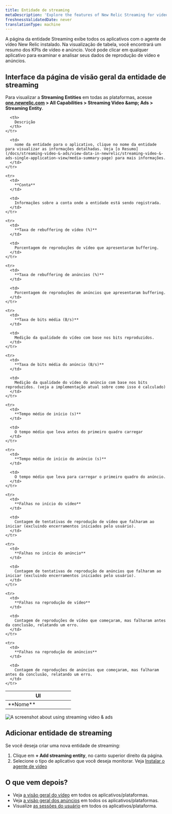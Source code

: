 ```yaml
---
title: Entidade de streaming
metaDescription: 'Explore the features of New Relic Streaming for video and ads, providing detailed insights into active entities.'
freshnessValidatedDate: never
translationType: machine
---
```


A página da entidade Streaming exibe todos os aplicativos com o agente de vídeo New Relic instalado. Na visualização de tabela, você encontrará um resumo dos KPIs de vídeo e anúncio. Você pode clicar em qualquer aplicativo para examinar e analisar seus dados de reprodução de vídeo e anúncios.

## Interface da página de visão geral da entidade de streaming

Para visualizar a **Streaming Entities** em todas as plataformas, acesse <DNT>**[one.newrelic.com](https://one.newrelic.com) &gt; All Capabilities &gt; Streaming Video &amp;amp; Ads &gt; Streaming Entity**</DNT>.

<table>
  <thead>
    <tr>
      <th width="50%">
        UI
      </th>

      <th>
        Descrição
      </th>
    </tr>
  </thead>

  <tbody>
    <tr>
      <td>
        **Nome**
      </td>

      <td>
        nome da entidade para o aplicativo, clique no nome da entidade para visualizar as informações detalhadas. Veja [o Resumo](/docs/streaming-video-&-ads/view-data-in-newrelic/streaming-video-&-ads-single-application-view/media-summary-page) para mais informações.
      </td>
    </tr>

    <tr>
      <td>
        **Conta**
      </td>

      <td>
        Informações sobre a conta onde a entidade está sendo registrada.
      </td>
    </tr>

    <tr>
      <td>
        **Taxa de rebuffering de vídeo (%)**
      </td>

      <td>
        Porcentagem de reproduções de vídeo que apresentaram buffering.
      </td>
    </tr>

    <tr>
      <td>
        **Taxa de rebuffering de anúncios (%)**
      </td>

      <td>
        Porcentagem de reproduções de anúncios que apresentaram buffering.
      </td>
    </tr>

    <tr>
      <td>
        **Taxa de bits média (B/s)**
      </td>

      <td>
        Medição da qualidade do vídeo com base nos bits reproduzidos.
      </td>
    </tr>

    <tr>
      <td>
        **Taxa de bits média do anúncio (B/s)**
      </td>

      <td>
        Medição da qualidade do vídeo do anúncio com base nos bits reproduzidos. (veja a implementação atual sobre como isso é calculado)
      </td>
    </tr>

    <tr>
      <td>
        **Tempo médio de início (s)**
      </td>

      <td>
        O tempo médio que leva antes do primeiro quadro carregar
      </td>
    </tr>

    <tr>
      <td>
        **Tempo médio de início do anúncio (s)**
      </td>

      <td>
        O tempo médio que leva para carregar o primeiro quadro do anúncio.
      </td>
    </tr>

    <tr>
      <td>
        **Falhas no início do vídeo**
      </td>

      <td>
        Contagem de tentativas de reprodução de vídeo que falharam ao iniciar (excluindo encerramentos iniciados pelo usuário).
      </td>
    </tr>

    <tr>
      <td>
        **Falhas no início do anúncio**
      </td>

      <td>
        Contagem de tentativas de reprodução de anúncios que falharam ao iniciar (excluindo encerramentos iniciados pelo usuário).
      </td>
    </tr>

    <tr>
      <td>
        **Falhas na reprodução de vídeo**
      </td>

      <td>
        Contagem de reproduções de vídeo que começaram, mas falharam antes da conclusão, relatando um erro.
      </td>
    </tr>

    <tr>
      <td>
        **Falhas na reprodução de anúncios**
      </td>

      <td>
        Contagem de reproduções de anúncios que começaram, mas falharam antes da conclusão, relatando um erro.
      </td>
    </tr>
  </tbody>
</table>

<img title="Streamng video & ads" alt="A screenshot about using streaming video & ads" src="/images/streaming-entity.webp" />

## Adicionar entidade de streaming

Se você deseja criar uma nova entidade de streaming:

1. Clique em **+ Add streaming entity**, no canto superior direito da página.
2. Selecione o tipo de aplicativo que você deseja monitorar. Veja [Instalar o agente de vídeo](/docs/streaming-video-&-ads/installation/install-the-streaming-video-&-ads-agent/#installation)

## O que vem depois?

* Veja [a visão geral do vídeo](/docs/streaming-video-&-ads/view-data-in-newrelic/streaming-video-&-ads-all-platform-view/video-overview) em todos os aplicativos/plataformas.
* Veja [a visão geral dos anúncios](/docs/streaming-video-&-ads/view-data-in-newrelic/streaming-video-&-ads-all-platform-view/ads-overview) em todos os aplicativos/plataformas.
* Visualize [as sessões do usuário](/docs/streaming-video-&-ads/view-data-in-newrelic/streaming-video-&-ads-all-platform-view/user-sessions/overview) em todos os aplicativos/plataforma.
